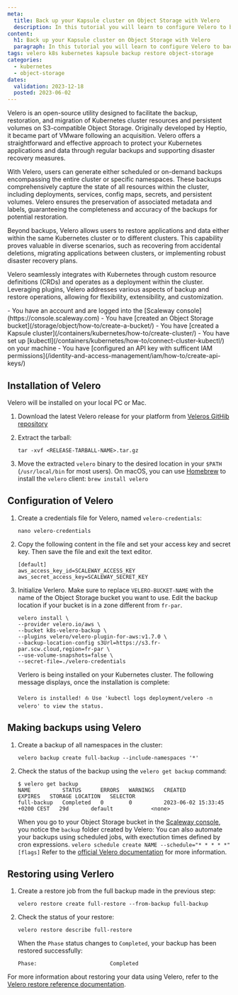 ```yaml
---
meta:
  title: Back up your Kapsule cluster on Object Storage with Velero
  description: In this tutorial you will learn to configure Velero to back up your Kubernetes Kapsule cluster on Object Storage.
content:
  h1: Back up your Kapsule cluster on Object Storage with Velero
  paragraph: In this tutorial you will learn to configure Velero to back up your Kubernetes Kapsule cluster on Object Storage.
tags: velero k8s kubernetes kapsule backup restore object-storage
categories:
  - kubernetes
  - object-storage
dates:
  validation: 2023-12-18
  posted: 2023-06-02
---
```


Velero is an open-source utility designed to facilitate the backup, restoration, and migration of Kubernetes cluster resources and persistent volumes on S3-compatible Object Storage. Originally developed by Heptio, it became part of VMware following an acquisition. Velero offers a straightforward and effective approach to protect your Kubernetes applications and data through regular backups and supporting disaster recovery measures.

With Velero, users can generate either scheduled or on-demand backups encompassing the entire cluster or specific namespaces. These backups comprehensively capture the state of all resources within the cluster, including deployments, services, config maps, secrets, and persistent volumes. Velero ensures the preservation of associated metadata and labels, guaranteeing the completeness and accuracy of the backups for potential restoration.

Beyond backups, Velero allows users to restore applications and data either within the same Kubernetes cluster or to different clusters. This capability proves valuable in diverse scenarios, such as recovering from accidental deletions, migrating applications between clusters, or implementing robust disaster recovery plans.

Velero seamlessly integrates with Kubernetes through custom resource definitions (CRDs) and operates as a deployment within the cluster. Leveraging plugins, Velero addresses various aspects of backup and restore operations, allowing for flexibility, extensibility, and customization.

<Macro id="iam-requirements" />

<Message type="requirement">
  - You have an account and are logged into the [Scaleway console](https://console.scaleway.com)
  - You have [created an Object Storage bucket](/storage/object/how-to/create-a-bucket/)
  - You have [created a Kapsule cluster](/containers/kubernetes/how-to/create-cluster/)
  - You have set up [kubectl](/containers/kubernetes/how-to/connect-cluster-kubectl/) on your machine
  - You have [configured an API key with sufficent IAM permissions](/identity-and-access-management/iam/how-to/create-api-keys/)
</Message>

## Installation of Velero

Velero will be installed on your local PC or Mac.

1. Download the latest Velero release for your platform from [Veleros GitHib repository](https://github.com/vmware-tanzu/velero/releases/latest)

2. Extract the tarball:
    ```
    tar -xvf <RELEASE-TARBALL-NAME>.tar.gz
    ```
3. Move the extracted `velero` binary to the desired location in your `$PATH` (`/usr/local/bin` for most users).
    <Message type="tip">
        On macOS, you can use [Homebrew](https://brew.sh/) to install the `velero` client:
        ```
        brew install velero
        ```
    </Message>

## Configuration of Velero

1. Create a credentials file for Velero, named `velero-credentials`:
    ```
    nano velero-credentials
    ```
2. Copy the following content in the file and set your access key and secret key. Then save the file and exit the text editor.
    ```
    [default]
    aws_access_key_id=SCALEWAY_ACCESS_KEY
    aws_secret_access_key=SCALEWAY_SECRET_KEY
    ```

3. Initialize Verlero. Make sure to replace `VELERO-BUCKET-NAME` with the name of the Object Storage bucket you want to use. Edit the backup location if your bucket is in a zone different from `fr-par`. 
    ```
    velero install \
    --provider velero.io/aws \
    --bucket k8s-velero-backup \
    --plugins velero/velero-plugin-for-aws:v1.7.0 \
    --backup-location-config s3Url=https://s3.fr-par.scw.cloud,region=fr-par \
    --use-volume-snapshots=false \
    --secret-file=./velero-credentials
    ```

    Verlero is being installed on your Kubernetes cluster. The following message displays, once the installation is complete:
    ```
    Velero is installed! ⛵ Use 'kubectl logs deployment/velero -n velero' to view the status.
    ```

## Making backups using Velero

1. Create a backup of all namespaces in the cluster:
    ```
    velero backup create full-backup --include-namespaces '*'
    ```
2. Check the status of the backup using the `velero get backup` command:
    ```
    $ velero get backup
    NAME          STATUS      ERRORS   WARNINGS   CREATED                          EXPIRES   STORAGE LOCATION   SELECTOR
    full-backup   Completed   0        0          2023-06-02 15:33:45 +0200 CEST   29d       default            <none>
    ```
    When you go to your Object Storage bucket in the [Scaleway console](https://console.scaleway.com/), you notice the `backup` folder created by Velero:
    <Lightbox src="scaleway-velero-backup-console.webp" alt="" />
    <Message typ="tip">
        You can also automate your backups using scheduled jobs, with exectution times defined by cron expressions.
        ```
        velero schedule create NAME --schedule="* * * * *" [flags]
        ```
        Refer to the [official Velero documentation](https://velero.io/docs/v1.11/backup-reference/) for more information.
    </Message>

## Restoring using Verlero

1. Create a restore job from the full backup made in the previous step:
    ```
    velero restore create full-restore --from-backup full-backup
    ```

2. Check the status of your restore: 
    ```
    velero restore describe full-restore
    ```
    When the `Phase` status changes to `Completed`, your backup has been restored successfully:
    ```
    Phase:                       Completed
    ```

For more information about restoring your data using Velero, refer to the [Velero restore reference documentation](https://velero.io/docs/v1.11/restore-reference/).
